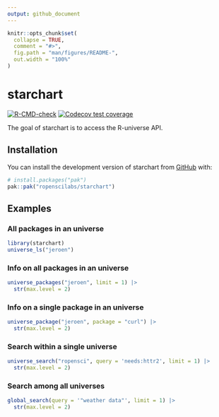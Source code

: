 ```yaml
---
output: github_document
---
```


<!-- README.md is generated from README.Rmd. Please edit that file -->

```r
knitr::opts_chunk$set(
  collapse = TRUE,
  comment = "#>",
  fig.path = "man/figures/README-",
  out.width = "100%"
)
```

# starchart

<!-- badges: start -->
  [![R-CMD-check](https://github.com/ropenscilabs/starchart/actions/workflows/R-CMD-check.yaml/badge.svg)](https://github.com/ropenscilabs/starchart/actions/workflows/R-CMD-check.yaml)
[![Codecov test coverage](https://codecov.io/gh/ropenscilabs/starchart/graph/badge.svg)](https://app.codecov.io/gh/ropenscilabs/starchart)
<!-- badges: end -->

The goal of starchart is to access the R-universe API.

## Installation

You can install the development version of starchart from [GitHub](https://github.com/) with:

``` r
# install.packages("pak")
pak::pak("ropenscilabs/starchart")
```

## Examples

### All packages in an universe

```r
library(starchart)
universe_ls("jeroen")
```

### Info on all packages in an universe

```r
universe_packages("jeroen", limit = 1) |>
  str(max.level = 2)
```

### Info on a single package in an universe

```r
universe_package("jeroen", package = "curl") |>
  str(max.level = 2)
```

### Search within a single universe

```r
universe_search("ropensci", query = 'needs:httr2', limit = 1) |>
  str(max.level = 2)
```

### Search among all universes

```r
global_search(query = '"weather data"', limit = 1) |>
  str(max.level = 2)
```
